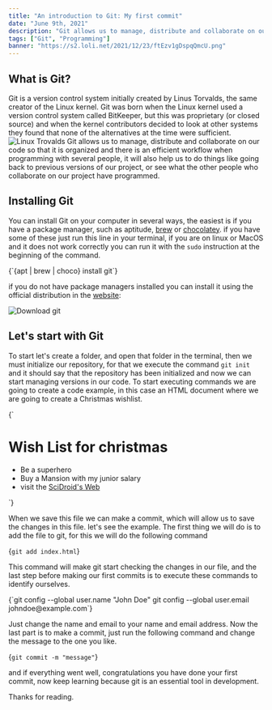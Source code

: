 ---
title: "An introduction to Git: My first commit"
date: "June 9th, 2021"
description: "Git allows us to manage, distribute and collaborate on our code so that it is organized and there is an efficient workflow when programming with several people, it will also help us to do things like going back to previous versions of our project."
tags: ["Git", "Programming"]
banner: "https://s2.loli.net/2021/12/23/ftEzv1gDspqQmcU.png"
---

## What is Git?

Git is a version control system initially created by Linus Torvalds, the same creator of the Linux kernel. Git was born when the Linux kernel used a version control system called BitKeeper, but this was proprietary (or closed source) and when the kernel contributors decided to look at other systems they found that none of the alternatives at the time were sufficient.
![Linux Trovalds](https://dev-to-uploads.s3.amazonaws.com/uploads/articles/2kulqu1vmzdkaj6h11ua.jpg)
Git allows us to manage, distribute and collaborate on our code so that it is organized and there is an efficient workflow when programming with several people, it will also help us to do things like going back to previous versions of our project, or see what the other people who collaborate on our project have programmed.

## Installing Git

You can install Git on your computer in several ways, the easiest is if you have a package manager, such as aptitude, [brew](https://brew.sh/) or [chocolatey](https://chocolatey.org/).
if you have some of these just run this line in your terminal, if you are on linux or MacOS and it does not work correctly you can run it with the `sudo` instruction at the beginning of the command.

<SyntaxHighlighter language="bash">
  {`{apt | brew | choco} install git`}
</SyntaxHighlighter>

if you do not have package managers installed you can install it using the official distribution in the [website](https://git-scm.com/):

![Download git](https://s2.loli.net/2021/12/23/mdMEAuhbl2PwWfn.png)

## Let's start with Git

To start let's create a folder, and open that folder in the terminal, then we must initialize our repository, for that we execute the command `git init` and it should say that the repository has been initialized and now we can start managing versions in our code.
To start executing commands we are going to create a code example, in this case an HTML document where we are going to create a Christmas wishlist.

<SyntaxHighlighter language="html">
  {`<!DOCTYPE html>
<html lang="en">
  <head>
    <meta charset="utf-8" />
    <title>Wishlist</title>
  </head>
  <body>
    <h1>Wish List for christmas</h1>
    <ul>
      <li>Be a superhero</li>
      <li>Buy a Mansion with my junior salary</li>
      <li>visit the <a href="https://scidroid.me">SciDroid's Web</a></li>
    </ul>
  </body>
</html>
`}
</SyntaxHighlighter>

When we save this file we can make a commit, which will allow us to save the changes in this file. let's see the example.
The first thing we will do is to add the file to git, for this we will do the following command

<SyntaxHighlighter language="bash">{`git add index.html`}</SyntaxHighlighter>

This command will make git start checking the changes in our file, and the last step before making our first commits is to execute these commands to identify ourselves.

<SyntaxHighlighter language="bash">
  {`git config --global user.name "John Doe" git config --global user.email
johndoe@example.com`}
</SyntaxHighlighter>

Just change the name and email to your name and email address.
Now the last part is to make a commit, just run the following command and change the message to the one you like.

<SyntaxHighlighter language="bash">{`git commit -m "message"`}</SyntaxHighlighter>

and if everything went well, congratulations you have done your first commit, now keep learning because git is an essential tool in development.

Thanks for reading.
